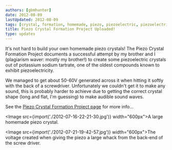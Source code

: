 ```yaml
---
authors: [gbmhunter]
date: 2012-08-09
lastUpdated: 2012-08-09
tags: [crystal, formation, homemade, piezo, piezoelectric, piezoelectricity, potassium, sodium, tartrate, voltage]
title: Piezo Crystal Formation Project Uploaded!
type: updates
---
```


It's not hard to build your own homemade piezo crystals! The Piezo Crystal Formation Project documents a successful attempt by my brother and I (plagiarism waver: mostly my brother!) to create some piezoelectric crystals out of potassium sodium tartrate, one of the oldest compounds known to exhibit piezoelectricity.

We managed to get about 50-60V generated across it when hitting it softly with the back of a screwdriver. Unfortunately we couldn't get it to make any sound, this is probably harder to achieve due to getting the correct crystal shape (long and flat, I'm guessing) to make audible sound waves.

See the [Piezo Crystal Formation Project page](/electronics/projects/piezo-crystal-formation) for more info...

<Image src={import('./2012-07-16-22-21-30.jpg')} width="600px">A large homemade piezo crystal.</Image>

<Image src={import('./2012-07-21-19-42-57.jpg')} width="600px">The voltage created when giving the piezo a large whack from the back-end of the screw driver.</Image>
